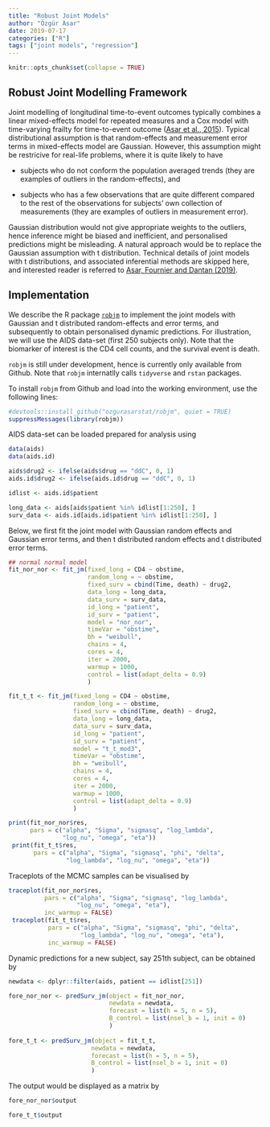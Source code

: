 ```yaml
---
title: "Robust Joint Models"
author: "Özgür Asar"
date: 2019-07-17
categories: ["R"]
tags: ["joint models", "regression"]
---
```


```r
knitr::opts_chunk$set(collapse = TRUE)
```

## Robust Joint Modelling Framework

Joint modelling of longitudinal time-to-event outcomes typically 
combines a linear mixed-effects model for repeated measures 
and a Cox model with time-varying frailty for time-to-event outcome ([Asar et al., 2015](https://academic.oup.com/ije/article/44/1/334/657852)). 
Typical distributional assumption is that random-effects and 
measurement error terms in mixed-effects model are Gaussian. 
However, this assumption might be restricive for real-life 
problems, where it is quite likely to have 

* subjects who do not 
conform the population averaged trends (they are examples of 
outliers in the random-effects), and 

* subjects who has a few 
observations that are quite different compared to the rest 
of the observations for subjects' own collection of measurements 
(they are examples of outliers in measurement error). 

Gaussian distribution would not give appropriate weights to the outliers, 
hence inference might be biased and inefficient, and personalised predictions might be 
misleading. A natural approach would be to replace the Gaussian assumption 
with t distribution. Technical details of joint models with t distributions, 
and associated inferential methods are 
skipped here, and interested reader is referred to [Asar, Fournier and Dantan (2019)](https://arxiv.org/abs/1905.00816). 

## Implementation

We describe the 
R package [`robjm`](https://github.com/ozgurasarstat/robjm) to implement the 
joint models with Gaussian and t distributed random-effects and error terms, 
and subsequently to obtain personalised dynamic predictions. 
For illustration, we will use the 
AIDS data-set (first 250 subjects only). 
Note that the biomarker of interest is the CD4 cell counts, and the 
survival event is death. 

`robjm` is still under development, hence is currently only available from Github. 
Note that `robjm` internatlly calls `tidyverse` and `rstan` packages. 

To install `robjm` from Github and load into the working environment, 
use the following lines:
```r
#devtools::install_github("ozgurasarstat/robjm", quiet = TRUE)
suppressMessages(library(robjm))
```
AIDS data-set can be loaded prepared for analysis using
```r
data(aids)
data(aids.id)

aids$drug2 <- ifelse(aids$drug == "ddC", 0, 1)
aids.id$drug2 <- ifelse(aids.id$drug == "ddC", 0, 1)

idlist <- aids.id$patient

long_data <- aids[aids$patient %in% idlist[1:250], ]
surv_data <- aids.id[aids.id$patient %in% idlist[1:250], ]
```
Below, we first fit the joint model with Gaussian random effects and 
Gaussian error terms, and then t distributed random effects and 
t distributed error terms.
```r
## normal normal model
fit_nor_nor <- fit_jm(fixed_long = CD4 ~ obstime, 
                      random_long = ~ obstime, 
                      fixed_surv = cbind(Time, death) ~ drug2, 
                      data_long = long_data,
                      data_surv = surv_data,
                      id_long = "patient",
                      id_surv = "patient",
                      model = "nor_nor",
                      timeVar = "obstime",
                      bh = "weibull",
                      chains = 4,
                      cores = 4,
                      iter = 2000,
                      warmup = 1000,
                      control = list(adapt_delta = 0.9)
                      )

fit_t_t <- fit_jm(fixed_long = CD4 ~ obstime,
                  random_long = ~ obstime,
                  fixed_surv = cbind(Time, death) ~ drug2,
                  data_long = long_data,
                  data_surv = surv_data,
                  id_long = "patient",
                  id_surv = "patient",
                  model = "t_t_mod3",
                  timeVar = "obstime",
                  bh = "weibull",
                  chains = 4,
                  cores = 4,
                  iter = 2000,
                  warmup = 1000,
                  control = list(adapt_delta = 0.9)
                  )
```

```r
print(fit_nor_nor$res, 
      pars = c("alpha", "Sigma", "sigmasq", "log_lambda", 
               "log_nu", "omega", "eta"))
 print(fit_t_t$res, 
       pars = c("alpha", "Sigma", "sigmasq", "phi", "delta", 
                "log_lambda", "log_nu", "omega", "eta"))
```
Traceplots of the MCMC samples can be visualised by
```r
traceplot(fit_nor_nor$res, 
          pars = c("alpha", "Sigma", "sigmasq", "log_lambda", 
                   "log_nu", "omega", "eta"),
          inc_warmup = FALSE)
 traceplot(fit_t_t$res, 
           pars = c("alpha", "Sigma", "sigmasq", "phi", "delta", 
                    "log_lambda", "log_nu", "omega", "eta"),
           inc_warmup = FALSE)
```
Dynamic predictions for a new subject, say 251th subject, can be obtained by
```r
newdata <- dplyr::filter(aids, patient == idlist[251])

fore_nor_nor <- predSurv_jm(object = fit_nor_nor, 
                            newdata = newdata, 
                            forecast = list(h = 5, n = 5),
                            B_control = list(nsel_b = 1, init = 0)
                            )
 
fore_t_t <- predSurv_jm(object = fit_t_t, 
                       newdata = newdata, 
                       forecast = list(h = 5, n = 5),
                       B_control = list(nsel_b = 1, init = 0)
                       ) 
```
The output would be displayed as a matrix by
```r
fore_nor_nor$output

fore_t_t$output
```
